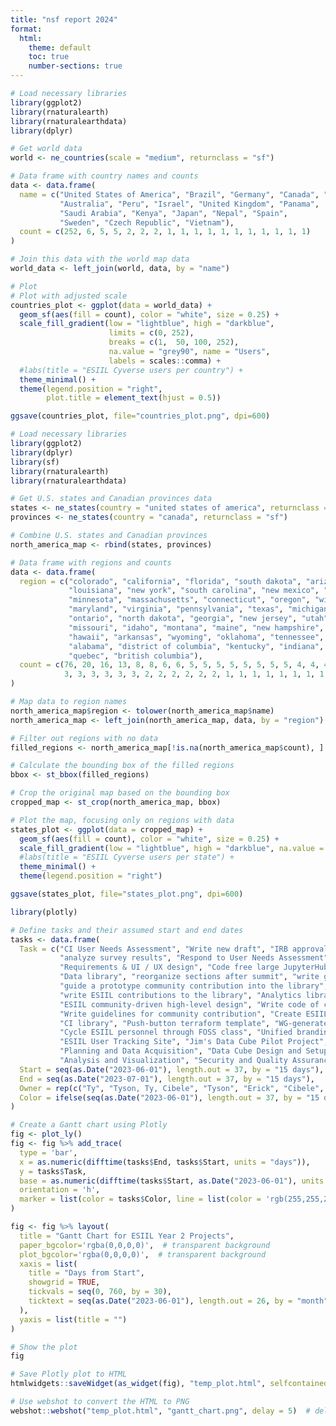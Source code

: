 ```yaml
---
title: "nsf report 2024"
format:
  html:
    theme: default
    toc: true
    number-sections: true
---
```


```r
# Load necessary libraries
library(ggplot2)
library(rnaturalearth)
library(rnaturalearthdata)
library(dplyr)

# Get world data
world <- ne_countries(scale = "medium", returnclass = "sf")

# Data frame with country names and counts
data <- data.frame(
  name = c("United States of America", "Brazil", "Germany", "Canada", "Nigeria",
           "Australia", "Peru", "Israel", "United Kingdom", "Panama",
           "Saudi Arabia", "Kenya", "Japan", "Nepal", "Spain",
           "Sweden", "Czech Republic", "Vietnam"),
  count = c(252, 6, 5, 5, 2, 2, 2, 1, 1, 1, 1, 1, 1, 1, 1, 1, 1, 1)
)

# Join this data with the world map data
world_data <- left_join(world, data, by = "name")

# Plot
# Plot with adjusted scale
countries_plot <- ggplot(data = world_data) +
  geom_sf(aes(fill = count), color = "white", size = 0.25) +
  scale_fill_gradient(low = "lightblue", high = "darkblue", 
                      limits = c(0, 252), 
                      breaks = c(1,  50, 100, 252),
                      na.value = "grey90", name = "Users",
                      labels = scales::comma) +
  #labs(title = "ESIIL Cyverse users per country") +
  theme_minimal() +
  theme(legend.position = "right",
        plot.title = element_text(hjust = 0.5))

ggsave(countries_plot, file="countries_plot.png", dpi=600)

```


```r
# Load necessary libraries
library(ggplot2)
library(dplyr)
library(sf)
library(rnaturalearth)
library(rnaturalearthdata)

# Get U.S. states and Canadian provinces data
states <- ne_states(country = "united states of america", returnclass = "sf")
provinces <- ne_states(country = "canada", returnclass = "sf")

# Combine U.S. states and Canadian provinces
north_america_map <- rbind(states, provinces)

# Data frame with regions and counts
data <- data.frame(
  region = c("colorado", "california", "florida", "south dakota", "arizona",
             "louisiana", "new york", "south carolina", "new mexico", "north carolina",
             "minnesota", "massachusetts", "connecticut", "oregon", "wisconsin",
             "maryland", "virginia", "pennsylvania", "texas", "michigan", "illinois",
             "ontario", "north dakota", "georgia", "new jersey", "utah",
             "missouri", "idaho", "montana", "maine", "new hampshire", "ohio", "nevada",
             "hawaii", "arkansas", "wyoming", "oklahoma", "tennessee", "washington",
             "alabama", "district of columbia", "kentucky", "indiana", "rhode island", "iowa",
             "quebec", "british columbia"),
  count = c(76, 20, 16, 13, 8, 8, 6, 6, 5, 5, 5, 5, 5, 5, 5, 5, 4, 4, 4, 4, 4,
            3, 3, 3, 3, 3, 3, 2, 2, 2, 2, 2, 2, 1, 1, 1, 1, 1, 1, 1, 1, 1, 1, 1, 1, 1, 1)
)

# Map data to region names
north_america_map$region <- tolower(north_america_map$name)
north_america_map <- left_join(north_america_map, data, by = "region")

# Filter out regions with no data
filled_regions <- north_america_map[!is.na(north_america_map$count), ]

# Calculate the bounding box of the filled regions
bbox <- st_bbox(filled_regions)

# Crop the original map based on the bounding box
cropped_map <- st_crop(north_america_map, bbox)

# Plot the map, focusing only on regions with data
states_plot <- ggplot(data = cropped_map) +
  geom_sf(aes(fill = count), color = "white", size = 0.25) +
  scale_fill_gradient(low = "lightblue", high = "darkblue", na.value = "grey90", name = "Users") +
  #labs(title = "ESIIL Cyverse users per state") +
  theme_minimal() +
  theme(legend.position = "right")

ggsave(states_plot, file="states_plot.png", dpi=600)


```



```r
library(plotly)

# Define tasks and their assumed start and end dates
tasks <- data.frame(
  Task = c("CI User Needs Assessment", "Write new draft", "IRB approval", "Send to community",
           "analyze survey results", "Respond to User Needs Assessment", "CyVerse Workbench Integration",
           "Requirements & UI / UX design", "Code free large JupyterHub deployment", "Docker Registry",
           "Data library", "reorganize sections after summit", "write guidelines for community contribution",
           "guide a prototype community contribution into the library", "recruit community contributions",
           "write ESIIL contributions to the library", "Analytics library - Integrated workflows",
           "ESIIL community-driven high-level design", "Write code of conduct, authorship credits",
           "Write guidelines for community contribution", "Create ESIIL codes template", "Bring codes from Earth Lab's GitHub",
           "CI library", "Push-button terraform template", "WG-generated value-added information products",
           "Cycle ESIIL personnel through FOSS class", "Unified branding", "CI for Analytics / Data library",
           "ESIIL User Tracking Site", "Jim's Data Cube Pilot Project", "gdal set up on Jim's laptop",
           "Planning and Data Acquisition", "Data Cube Design and Setup", "Storage and Management",
           "Analysis and Visualization", "Security and Quality Assurance", "Scalability and Maintenance"),
  Start = seq(as.Date("2023-06-01"), length.out = 37, by = "15 days"),
  End = seq(as.Date("2023-07-01"), length.out = 37, by = "15 days"),
  Owner = rep(c("Ty", "Tyson, Ty, Cibele", "Tyson", "Erick", "Cibele", "Jim"), length.out = 37),
  Color = ifelse(seq(as.Date("2023-06-01"), length.out = 37, by = "15 days") < as.Date("2024-06-01"), 'rgb(0,123,255)', 'rgb(255,0,0)')
)

# Create a Gantt chart using Plotly
fig <- plot_ly()
fig <- fig %>% add_trace(
  type = 'bar',
  x = as.numeric(difftime(tasks$End, tasks$Start, units = "days")),
  y = tasks$Task,
  base = as.numeric(difftime(tasks$Start, as.Date("2023-06-01"), units = "days")),
  orientation = 'h',
  marker = list(color = tasks$Color, line = list(color = 'rgb(255,255,255)', width = 2))
)

fig <- fig %>% layout(
  title = "Gantt Chart for ESIIL Year 2 Projects",
  paper_bgcolor='rgba(0,0,0,0)',  # transparent background
  plot_bgcolor='rgba(0,0,0,0)',  # transparent background
  xaxis = list(
    title = "Days from Start",
    showgrid = TRUE,
    tickvals = seq(0, 760, by = 30),
    ticktext = seq(as.Date("2023-06-01"), length.out = 26, by = "month") %>% format("%b %Y")
  ),
  yaxis = list(title = "")
)

# Show the plot
fig

# Save Plotly plot to HTML
htmlwidgets::saveWidget(as_widget(fig), "temp_plot.html", selfcontained = TRUE)

# Use webshot to convert the HTML to PNG
webshot::webshot("temp_plot.html", "gantt_chart.png", delay = 5)  # delay may need adjustment


```


